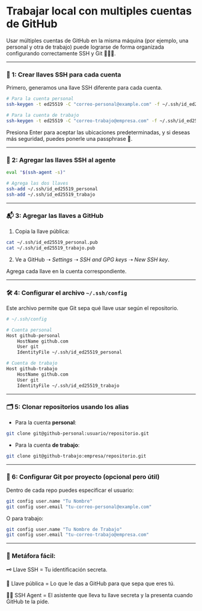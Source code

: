 # Trabajar local con multiples cuentas de GitHub

Usar múltiples cuentas de GitHub en la misma máquina (por ejemplo, una personal y otra de trabajo) puede lograrse de forma organizada configurando correctamente SSH y Git 🧑‍💻🔐.

---

### 🧱 1: Crear llaves SSH para cada cuenta

Primero, generamos una llave SSH diferente para cada cuenta.

```bash
# Para la cuenta personal
ssh-keygen -t ed25519 -C "correo-personal@example.com" -f ~/.ssh/id_ed25519_personal

# Para la cuenta de trabajo
ssh-keygen -t ed25519 -C "correo-trabajo@empresa.com" -f ~/.ssh/id_ed25519_trabajo
```

Presiona Enter para aceptar las ubicaciones predeterminadas, y si deseas más seguridad, puedes ponerle una passphrase 🔑.

---

### 🧷 2: Agregar las llaves SSH al agente

```bash
eval "$(ssh-agent -s)"

# Agrega las dos llaves
ssh-add ~/.ssh/id_ed25519_personal
ssh-add ~/.ssh/id_ed25519_trabajo
```

---

### 📬 3: Agregar las llaves a GitHub

1. Copia la llave pública:

```bash
cat ~/.ssh/id_ed25519_personal.pub
cat ~/.ssh/id_ed25519_trabajo.pub
```

2. Ve a GitHub ➝ *Settings* ➝ *SSH and GPG keys* ➝ *New SSH key*.

Agrega cada llave en la cuenta correspondiente.

---

### 🛠️ 4: Configurar el archivo `~/.ssh/config`

Este archivo permite que Git sepa qué llave usar según el repositorio.

```bash
# ~/.ssh/config

# Cuenta personal
Host github-personal
    HostName github.com
    User git
    IdentityFile ~/.ssh/id_ed25519_personal

# Cuenta de trabajo
Host github-trabajo
    HostName github.com
    User git
    IdentityFile ~/.ssh/id_ed25519_trabajo
```

---

### 🗂️ 5: Clonar repositorios usando los alias

* Para la cuenta **personal**:

```bash
git clone git@github-personal:usuario/repositorio.git
```

* Para la cuenta **de trabajo**:

```bash
git clone git@github-trabajo:empresa/repositorio.git
```

---

### 🧾 6: Configurar Git por proyecto (opcional pero útil)

Dentro de cada repo puedes especificar el usuario:

```bash
git config user.name "Tu Nombre"
git config user.email "tu-correo-personal@example.com"
```

O para trabajo:

```bash
git config user.name "Tu Nombre de Trabajo"
git config user.email "tu-correo-trabajo@empresa.com"
```

---

### 🧠 Metáfora fácil:
🗝️ Llave SSH = Tu identificación secreta.

🧳 Llave pública = Lo que le das a GitHub para que sepa que eres tú.

🧍‍♂️ SSH Agent = El asistente que lleva tu llave secreta y la presenta cuando GitHub te la pide.

